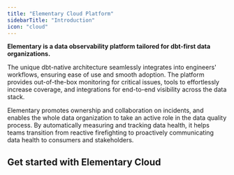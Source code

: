 ```yaml
---
title: "Elementary Cloud Platform"
sidebarTitle: "Introduction"
icon: "cloud"
---
```


**Elementary is a data observability platform tailored for dbt-first data organizations.**

The unique dbt-native architecture seamlessly integrates into engineers' workflows, ensuring ease of use and smooth adoption.
The platform provides out-of-the-box monitoring for critical issues, tools to effortlessly increase coverage, and integrations for end-to-end visibility across the data stack.

Elementary promotes ownership and collaboration on incidents, and enables the whole data organization to take an active role in the data quality process.
By automatically measuring and tracking data health, it helps teams transition from reactive firefighting to proactively communicating data health to consumers and stakeholders.


<CardGroup cols={3}>
  <Card title="Cloud Platform Features" icon="diagram-project" href="/cloud/features" >
  </Card>
 <Card title="Integrations" icon="puzzle-piece" href="/features/integrations" >
  </Card>
  <Card title="Architecture and Security" icon="user-lock" href="/cloud/general/security-and-privacy" >
  </Card>
</CardGroup>

<Card title="Webinar: The Elementary Cloud Platform" icon="circle-play" href="https://www.elementary-data.com/webinar/the-elementary-cloud-platform" />


## Get started with Elementary Cloud

<CardGroup cols={2}>

<Card title="Quickstart" href="/quickstart">
  </Card>
<Card title="Book a call with our team" href="https://meetings-eu1.hubspot.com/joost-boonzajer-flaes/intro-call-docs">
  </Card>
